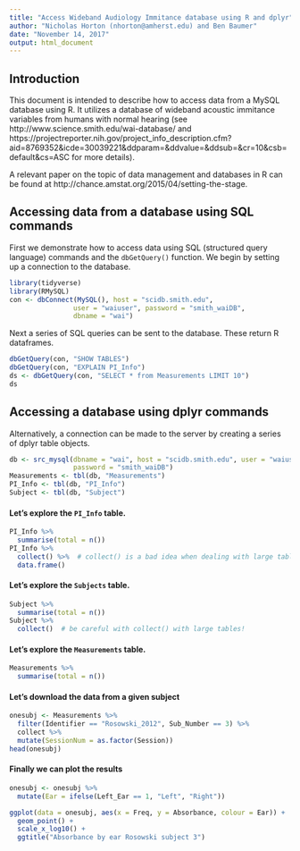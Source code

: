 ```yaml
---
title: "Access Wideband Audiology Immitance database using R and dplyr"
author: "Nicholas Horton (nhorton@amherst.edu) and Ben Baumer"
date: "November 14, 2017"
output: html_document
---
```


## Introduction

This document is intended to describe how to access data from a MySQL database using R.  It utilizes a database of wideband acoustic immitance variables from humans with normal hearing (see http://www.science.smith.edu/wai-database/ and https://projectreporter.nih.gov/project_info_description.cfm?aid=8769352&icde=30039221&ddparam=&ddvalue=&ddsub=&cr=10&csb=default&cs=ASC for more details).

A relevant paper on the topic of data management and databases in R can be found at http://chance.amstat.org/2015/04/setting-the-stage.


## Accessing data from a database using SQL commands

First we demonstrate how to access data using SQL (structured query language) commands and the `dbGetQuery()` function.  We begin by setting up a connection to the database.

```r
library(tidyverse)
library(RMySQL)
con <- dbConnect(MySQL(), host = "scidb.smith.edu",
                user = "waiuser", password = "smith_waiDB", 
                dbname = "wai")
```

Next a series of SQL queries can be sent to the database.  These return R dataframes.

```r
dbGetQuery(con, "SHOW TABLES")
dbGetQuery(con, "EXPLAIN PI_Info")
ds <- dbGetQuery(con, "SELECT * from Measurements LIMIT 10")
ds
```

## Accessing a database using dplyr commands

Alternatively, a connection can be made to the server by creating a series of dplyr table objects.  
```r
db <- src_mysql(dbname = "wai", host = "scidb.smith.edu", user = "waiuser", 
                password = "smith_waiDB")
Measurements <- tbl(db, "Measurements")
PI_Info <- tbl(db, "PI_Info")
Subject <- tbl(db, "Subject")
```

#### Let's explore the `PI_Info` table.
```r
PI_Info %>% 
  summarise(total = n())
PI_Info %>% 
  collect() %>%  # collect() is a bad idea when dealing with large tables!
  data.frame()   
```

#### Let's explore the `Subjects` table.
```r
Subject %>% 
  summarise(total = n())
Subject %>% 
  collect()  # be careful with collect() with large tables!
```

#### Let's explore the `Measurements` table.
```r
Measurements %>% 
  summarise(total = n())
```

#### Let's download the data from a given subject
```r
onesubj <- Measurements %>% 
  filter(Identifier == "Rosowski_2012", Sub_Number == 3) %>%
  collect %>%
  mutate(SessionNum = as.factor(Session))
head(onesubj)
```

#### Finally we can plot the results
```r
onesubj <- onesubj %>%
  mutate(Ear = ifelse(Left_Ear == 1, "Left", "Right"))

ggplot(data = onesubj, aes(x = Freq, y = Absorbance, colour = Ear)) + 
  geom_point() +
  scale_x_log10() + 
  ggtitle("Absorbance by ear Rosowski subject 3")
```
